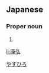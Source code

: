 ==Japanese==
{{ja-kanjitab|康|弘}}

===Proper noun===
{{ja-pos|proper|やすひろ}}

# {{given name|male|lang=ja}}

[[Category:Japanese male given names|やすひろ]]

[[li:康弘]]
